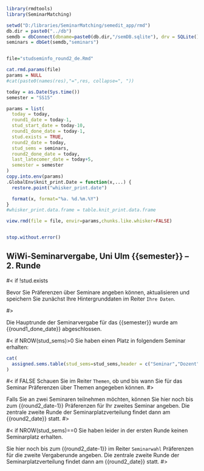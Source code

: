 
```r
library(rmdtools)
library(SeminarMatching)

setwd("D:/libraries/SeminarMatching/semedit_app/rmd")
db.dir = paste0("../db")
semdb = dbConnect(dbname=paste0(db.dir,"/semDB.sqlite"), drv = SQLite())
seminars = dbGet(semdb,"seminars")


file="studseminfo_round2_de.Rmd"

cat.rmd.params(file)
params = NULL
#cat(paste0(names(res),"=",res, collapse=", "))

today = as.Date(Sys.time())
semester = "SS15"

params = list(
  today = today,
  round1_date = today-1,  
  stud_start_date = today-10,
  round1_done_date = today-1,
  stud.exists = TRUE,
  round2_date = today,
  stud_sems = seminars,
  round2_done_date = today,
  last_latecomer_date = today+5,
  semester = semester
)
copy.into.env(params)
.GlobalEnv$knit_print.Date = function(x,...) {
  restore.point("whisker_print.date")

  format(x, format="%a. %d.%m.%Y")
}
#whisker_print.data.frame = table.knit_print.data.frame

view.rmd(file = file, envir=params,chunks.like.whisker=FALSE)


stop.without.error()
```

<!-- START -->

## WiWi-Seminarvergabe, Uni Ulm {{semester}} -- 2. Runde

#< if !stud.exists

Bevor Sie Präferenzen über Seminare angeben können, aktualisieren und speichern Sie zunächst Ihre Hintergrunddaten im Reiter `Ihre Daten`.

#>

Die Hauptrunde der Seminarvergabe für das {{semester}} wurde am {{round1_done_date}} abgeschlossen.

#< if NROW(stud_sems)>0
Sie haben einen Platz in folgendem Seminar erhalten:

```r
cat(
  assigned.sems.table(stud_sems=stud_sems,header = c("Seminar","Dozent"), topic.header = "Thema", topic.choice.label = "Thema wählen...")
)
```

#< if FALSE
Schauen Sie im Reiter `Themen`, ob und bis wann Sie für das Seminar Präferenzen über Themen angegeben können.
#>

Falls Sie an zwei Seminaren teilnehmen möchten, können Sie hier noch bis zum {{round2_date-1}} Präferenzen für Ihr zweites Seminar angeben. Die zentrale zweite Runde der Seminarplatzverteilung findet dann am {{round2_date}} statt.
#>

#< if NROW(stud_sems)==0
Sie haben leider in der ersten Runde keinen Seminarplatz erhalten.

Sie hier noch bis zum {{round2_date-1}} im Reiter `Seminarwahl` Präferenzen für die zweite Vergaberunde angeben. Die zentrale zweite Runde der Seminarplatzverteilung findet dann am {{round2_date}} statt.
#>


